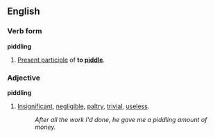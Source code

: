 ==English==
===Verb form===
'''piddling'''

#[[Present participle]] of '''to [[piddle]]'''.

===Adjective===
'''piddling'''

#[[Insignificant]], [[negligible]], [[paltry]], [[trivial]], [[useless]].
#:''After all the work I'd done, he gave me a piddling amount of money.''